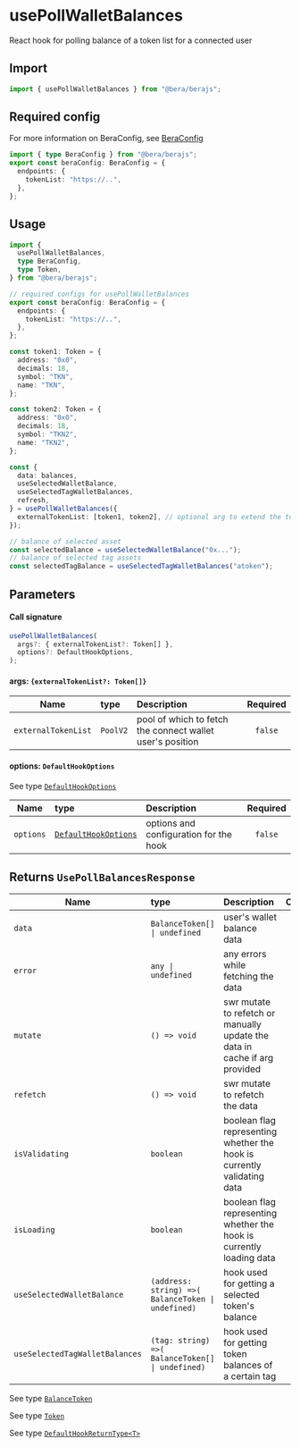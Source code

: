 # usePollWalletBalances

React hook for polling balance of a token list for a connected user

## Import

```ts twoslash
import { usePollWalletBalances } from "@bera/berajs";
```

## Required config

For more information on BeraConfig, see [BeraConfig](/bera-config/)
```ts twoslash
import { type BeraConfig } from "@bera/berajs";
export const beraConfig: BeraConfig = {
  endpoints: {
    tokenList: "https://..",
  },
};
```

## Usage

```ts twoslash [example.ts]
import {
  usePollWalletBalances,
  type BeraConfig,
  type Token,
} from "@bera/berajs";

// required configs for usePollWalletBalances
export const beraConfig: BeraConfig = {
  endpoints: {
    tokenList: "https://..",
  },
};

const token1: Token = {
  address: "0x0",
  decimals: 18,
  symbol: "TKN",
  name: "TKN",
};

const token2: Token = {
  address: "0x0",
  decimals: 18,
  symbol: "TKN2",
  name: "TKN2",
};

const {
  data: balances,
  useSelectedWalletBalance,
  useSelectedTagWalletBalances,
  refresh,
} = usePollWalletBalances({
  externalTokenList: [token1, token2], // optional arg to extend the token list
});

// balance of selected asset
const selectedBalance = useSelectedWalletBalance("0x...");
// balance of selected tag assets
const selectedTagBalance = useSelectedTagWalletBalances("atoken");
```

## Parameters

#### Call signature

```ts
usePollWalletBalances(
  args?: { externalTokenList?: Token[] },
  options?: DefaultHookOptions,
);
```

#### args: `{externalTokenList?: Token[]}`

| Name   | type     | Description                                               | Required |
| ------ | :------- | :-------------------------------------------------------- | :------: |
| `externalTokenList` | `PoolV2` | pool of which to fetch the connect wallet user's position |  `false`  |

#### options: `DefaultHookOptions`

See type [`DefaultHookOptions`](/types/DefaultHookOptions/)

| Name      | type                                               | Description                            | Required |
| --------- | :------------------------------------------------- | :------------------------------------- | :------: |
| `options` | [`DefaultHookOptions`](/types/DefaultHookOptions/) | options and configuration for the hook | `false`  |



## Returns `UsePollBalancesResponse`


| Name           | type                                | Description                                                                | Optional |
| -------------- | :---------------------------------- | :------------------------------------------------------------------------- | :------: |
| `data`         | `BalanceToken[] \| undefined`        | user's wallet balance data                                           |  `true`  |
| `error`        | `any \| undefined`                  | any errors while fetching the data                                         |  `true`  |
| `mutate`       | `() => void` | swr mutate to refetch or manually update the data in cache if arg provided |  `true`  |
| `refetch`      | `() => void`                        | swr mutate to refetch the data                                             |  `true`  |
| `isValidating` | `boolean`                           | boolean flag representing whether the hook is currently validating data    | `false`  |
| `isLoading`    | `boolean`                           | boolean flag representing whether the hook is currently loading data       | `false`  |
| `useSelectedWalletBalance`    | `(address: string) =>( BalanceToken \| undefined)`                   | hook used for getting a selected token's balance       | `false`  |
| `useSelectedTagWalletBalances`    | `(tag: string) =>( BalanceToken[] \| undefined)`                           |  hook used for getting token balances of a certain tag      | `false`  |


See type [`BalanceToken`](/types/BalanceToken/)

See type [`Token`](/types/Token/)

See type [`DefaultHookReturnType<T>`](/types/DefaultHookReturnType/)
